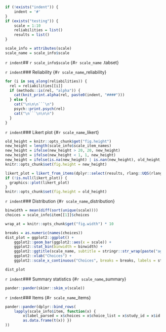 ```r
if (!exists("indent")) {
	indent = '#'
}
if (exists("testing")) {
	scale = 1:10
	reliabilities = list()
	results = list()
}

scale_info = attributes(scale)
scale_name = scale_info$scale
```

`r indent`## `r scale_info$scale` {#`r scale_name` .tabset}

`r indent`### Reliability {#`r scale_name`_reliability}
```r
for (i in seq_along(reliabilities)) {
  rel = reliabilities[[i]]
  if (methods::is(rel, "alpha")) {
    cat(knit_print.alpha(rel, paste0(indent, "####")))
  } else {
    cat("\n\n\n```\n")
    psych::print.psych(rel)
    cat("\n```\n\n\n")
  }
}
```

`r indent`### Likert plot {#`r scale_name`_likert}

```r
old_height = knitr::opts_chunk$get("fig.height")
new_height = length(scale_info$scale_item_names)
new_height = ifelse(new_height > 20, 20, new_height)
new_height = ifelse(new_height < 1, 1, new_height)
new_height = ifelse(is.na(new_height) | is.nan(new_height), old_height, new_height)
knitr::opts_chunk$set(fig.height = new_height)
```
```r
likert_plot = likert_from_items(dplyr::select(results, rlang::UQS(rlang::quos(scale_info$scale_item_names))))
if (!is.null(likert_plot)) {
  graphics::plot(likert_plot)
}
knitr::opts_chunk$set(fig.height = old_height)
```


`r indent`### Distribution {#`r scale_name`_distribution}
```r
binwidth = mean(diff(sort(unique(scale))))
choices = scale_info$item[[1]]$choices

wrap_at = knitr::opts_chunk$get("fig.width") * 10
```
```r
breaks = as.numeric(names(choices))
dist_plot = ggplot2::ggplot() +
	ggplot2::geom_bar(ggplot2::aes(x = scale)) +
	ggplot2::stat_bin(binwidth = binwidth) + 
	ggplot2::ggtitle(scale_name, subtitle = stringr::str_wrap(paste("aggregated over", length(scale_info$item), "items"), wrap_at)) + 
	ggplot2::xlab("Choices") + 
	ggplot2::scale_x_continuous("Choices", breaks = breaks, labels = stringr::str_wrap(unlist(choices), 15), limits = range(breaks))

dist_plot
```

`r indent`### Summary statistics {#`r scale_name`_summary}
```r
pander::pander(skimr::skim_v(scale))
```

`r indent`### Items {#`r scale_name`_items}

```r
pander::pander(dplyr::bind_rows(
	lapply(scale_info$item, function(x) { 
		x$label_parsed = x$choices = x$choice_list = x$study_id = x$id = NULL
		as.data.frame(t(x)) })
))
```

